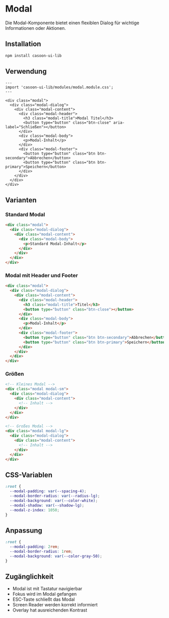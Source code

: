 # Modal

Die Modal-Komponente bietet einen flexiblen Dialog für wichtige Informationen oder Aktionen.

## Installation

```bash
npm install casoon-ui-lib
```

## Verwendung

```astro
---
import 'casoon-ui-lib/modules/modal.module.css';
---

<div class="modal">
  <div class="modal-dialog">
    <div class="modal-content">
      <div class="modal-header">
        <h3 class="modal-title">Modal Titel</h3>
        <button type="button" class="btn-close" aria-label="Schließen"></button>
      </div>
      <div class="modal-body">
        <p>Modal-Inhalt</p>
      </div>
      <div class="modal-footer">
        <button type="button" class="btn btn-secondary">Abbrechen</button>
        <button type="button" class="btn btn-primary">Speichern</button>
      </div>
    </div>
  </div>
</div>
```

## Varianten

### Standard Modal

```html
<div class="modal">
  <div class="modal-dialog">
    <div class="modal-content">
      <div class="modal-body">
        <p>Standard Modal-Inhalt</p>
      </div>
    </div>
  </div>
</div>
```

### Modal mit Header und Footer

```html
<div class="modal">
  <div class="modal-dialog">
    <div class="modal-content">
      <div class="modal-header">
        <h3 class="modal-title">Titel</h3>
        <button type="button" class="btn-close"></button>
      </div>
      <div class="modal-body">
        <p>Modal-Inhalt</p>
      </div>
      <div class="modal-footer">
        <button type="button" class="btn btn-secondary">Abbrechen</button>
        <button type="button" class="btn btn-primary">Speichern</button>
      </div>
    </div>
  </div>
</div>
```

### Größen

```html
<!-- Kleines Modal -->
<div class="modal modal-sm">
  <div class="modal-dialog">
    <div class="modal-content">
      <!-- Inhalt -->
    </div>
  </div>
</div>

<!-- Großes Modal -->
<div class="modal modal-lg">
  <div class="modal-dialog">
    <div class="modal-content">
      <!-- Inhalt -->
    </div>
  </div>
</div>
```

## CSS-Variablen

```css
:root {
  --modal-padding: var(--spacing-4);
  --modal-border-radius: var(--radius-lg);
  --modal-background: var(--color-white);
  --modal-shadow: var(--shadow-lg);
  --modal-z-index: 1050;
}
```

## Anpassung

```css
:root {
  --modal-padding: 2rem;
  --modal-border-radius: 1rem;
  --modal-background: var(--color-gray-50);
}
```

## Zugänglichkeit

- Modal ist mit Tastatur navigierbar
- Fokus wird im Modal gefangen
- ESC-Taste schließt das Modal
- Screen Reader werden korrekt informiert
- Overlay hat ausreichenden Kontrast 